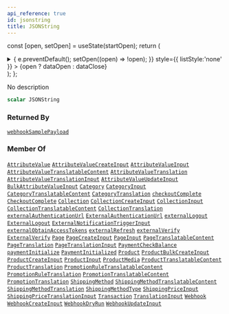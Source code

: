 ```yaml
---
api_reference: true
id: jsonstring
title: JSONString
---
```






const [open, setOpen] = useState(startOpen);
return (
<details {...(open ? { open: true } : {})} className="details" style={{ border:'none', boxShadow:'none', background:'var(--ifm-background-color)' }}>
<summary
onClick={(e) => {
e.preventDefault();
setOpen((open) => !open);
}}
style={{ listStyle:'none' }} >
{open ? dataOpen : dataClose}
</summary>
{open && children}
</details>
);
};

No description

```graphql
scalar JSONString
```

### Returned By

[`webhookSamplePayload`](../../../api-reference/webhooks/queries/webhook-sample-payload.mdx) <Badge class="badge badge--secondary" text="query"/>

### Member Of

[`AttributeValue`](../../../api-reference/attributes/objects/attribute-value.mdx) <Badge class="badge badge--secondary" text="object"/><Bullet />[`AttributeValueCreateInput`](../../../api-reference/attributes/inputs/attribute-value-create-input.mdx) <Badge class="badge badge--secondary" text="input"/><Bullet />[`AttributeValueInput`](../../../api-reference/attributes/inputs/attribute-value-input.mdx) <Badge class="badge badge--secondary" text="input"/><Bullet />[`AttributeValueTranslatableContent`](../../../api-reference/attributes/objects/attribute-value-translatable-content.mdx) <Badge class="badge badge--secondary" text="object"/><Bullet />[`AttributeValueTranslation`](../../../api-reference/attributes/objects/attribute-value-translation.mdx) <Badge class="badge badge--secondary" text="object"/><Bullet />[`AttributeValueTranslationInput`](../../../api-reference/miscellaneous/inputs/attribute-value-translation-input.mdx) <Badge class="badge badge--secondary" text="input"/><Bullet />[`AttributeValueUpdateInput`](../../../api-reference/attributes/inputs/attribute-value-update-input.mdx) <Badge class="badge badge--secondary" text="input"/><Bullet />[`BulkAttributeValueInput`](../../../api-reference/products/inputs/bulk-attribute-value-input.mdx) <Badge class="badge badge--secondary" text="input"/><Bullet />[`Category`](../../../api-reference/products/objects/category.mdx) <Badge class="badge badge--secondary" text="object"/><Bullet />[`CategoryInput`](../../../api-reference/products/inputs/category-input.mdx) <Badge class="badge badge--secondary" text="input"/><Bullet />[`CategoryTranslatableContent`](../../../api-reference/products/objects/category-translatable-content.mdx) <Badge class="badge badge--secondary" text="object"/><Bullet />[`CategoryTranslation`](../../../api-reference/products/objects/category-translation.mdx) <Badge class="badge badge--secondary" text="object"/><Bullet />[`checkoutComplete`](../../../api-reference/checkout/mutations/checkout-complete.mdx) <Badge class="badge badge--secondary" text="mutation"/><Bullet />[`CheckoutComplete`](../../../api-reference/checkout/objects/checkout-complete.mdx) <Badge class="badge badge--secondary" text="object"/><Bullet />[`Collection`](../../../api-reference/products/objects/collection.mdx) <Badge class="badge badge--secondary" text="object"/><Bullet />[`CollectionCreateInput`](../../../api-reference/products/inputs/collection-create-input.mdx) <Badge class="badge badge--secondary" text="input"/><Bullet />[`CollectionInput`](../../../api-reference/products/inputs/collection-input.mdx) <Badge class="badge badge--secondary" text="input"/><Bullet />[`CollectionTranslatableContent`](../../../api-reference/products/objects/collection-translatable-content.mdx) <Badge class="badge badge--secondary" text="object"/><Bullet />[`CollectionTranslation`](../../../api-reference/products/objects/collection-translation.mdx) <Badge class="badge badge--secondary" text="object"/><Bullet />[`externalAuthenticationUrl`](../../../api-reference/authentication/mutations/external-authentication-url.mdx) <Badge class="badge badge--secondary" text="mutation"/><Bullet />[`ExternalAuthenticationUrl`](../../../api-reference/authentication/objects/external-authentication-url.mdx) <Badge class="badge badge--secondary" text="object"/><Bullet />[`externalLogout`](../../../api-reference/authentication/mutations/external-logout.mdx) <Badge class="badge badge--secondary" text="mutation"/><Bullet />[`ExternalLogout`](../../../api-reference/authentication/objects/external-logout.mdx) <Badge class="badge badge--secondary" text="object"/><Bullet />[`ExternalNotificationTriggerInput`](../../../api-reference/miscellaneous/inputs/external-notification-trigger-input.mdx) <Badge class="badge badge--secondary" text="input"/><Bullet />[`externalObtainAccessTokens`](../../../api-reference/authentication/mutations/external-obtain-access-tokens.mdx) <Badge class="badge badge--secondary" text="mutation"/><Bullet />[`externalRefresh`](../../../api-reference/authentication/mutations/external-refresh.mdx) <Badge class="badge badge--secondary" text="mutation"/><Bullet />[`externalVerify`](../../../api-reference/authentication/mutations/external-verify.mdx) <Badge class="badge badge--secondary" text="mutation"/><Bullet />[`ExternalVerify`](../../../api-reference/authentication/objects/external-verify.mdx) <Badge class="badge badge--secondary" text="object"/><Bullet />[`Page`](../../../api-reference/pages/objects/page.mdx) <Badge class="badge badge--secondary" text="object"/><Bullet />[`PageCreateInput`](../../../api-reference/pages/inputs/page-create-input.mdx) <Badge class="badge badge--secondary" text="input"/><Bullet />[`PageInput`](../../../api-reference/pages/inputs/page-input.mdx) <Badge class="badge badge--secondary" text="input"/><Bullet />[`PageTranslatableContent`](../../../api-reference/pages/objects/page-translatable-content.mdx) <Badge class="badge badge--secondary" text="object"/><Bullet />[`PageTranslation`](../../../api-reference/pages/objects/page-translation.mdx) <Badge class="badge badge--secondary" text="object"/><Bullet />[`PageTranslationInput`](../../../api-reference/miscellaneous/inputs/page-translation-input.mdx) <Badge class="badge badge--secondary" text="input"/><Bullet />[`PaymentCheckBalance`](../../../api-reference/payments/objects/payment-check-balance.mdx) <Badge class="badge badge--secondary" text="object"/><Bullet />[`paymentInitialize`](../../../api-reference/payments/mutations/payment-initialize.mdx) <Badge class="badge badge--secondary" text="mutation"/><Bullet />[`PaymentInitialized`](../../../api-reference/payments/objects/payment-initialized.mdx) <Badge class="badge badge--secondary" text="object"/><Bullet />[`Product`](../../../api-reference/products/objects/product.mdx) <Badge class="badge badge--secondary" text="object"/><Bullet />[`ProductBulkCreateInput`](../../../api-reference/products/inputs/product-bulk-create-input.mdx) <Badge class="badge badge--secondary" text="input"/><Bullet />[`ProductCreateInput`](../../../api-reference/products/inputs/product-create-input.mdx) <Badge class="badge badge--secondary" text="input"/><Bullet />[`ProductInput`](../../../api-reference/products/inputs/product-input.mdx) <Badge class="badge badge--secondary" text="input"/><Bullet />[`ProductMedia`](../../../api-reference/products/objects/product-media.mdx) <Badge class="badge badge--secondary" text="object"/><Bullet />[`ProductTranslatableContent`](../../../api-reference/products/objects/product-translatable-content.mdx) <Badge class="badge badge--secondary" text="object"/><Bullet />[`ProductTranslation`](../../../api-reference/products/objects/product-translation.mdx) <Badge class="badge badge--secondary" text="object"/><Bullet />[`PromotionRuleTranslatableContent`](../../../api-reference/discounts/objects/promotion-rule-translatable-content.mdx) <Badge class="badge badge--secondary" text="object"/><Bullet />[`PromotionRuleTranslation`](../../../api-reference/discounts/objects/promotion-rule-translation.mdx) <Badge class="badge badge--secondary" text="object"/><Bullet />[`PromotionTranslatableContent`](../../../api-reference/discounts/objects/promotion-translatable-content.mdx) <Badge class="badge badge--secondary" text="object"/><Bullet />[`PromotionTranslation`](../../../api-reference/discounts/objects/promotion-translation.mdx) <Badge class="badge badge--secondary" text="object"/><Bullet />[`ShippingMethod`](../../../api-reference/shipping/objects/shipping-method.mdx) <Badge class="badge badge--secondary" text="object"/><Bullet />[`ShippingMethodTranslatableContent`](../../../api-reference/shipping/objects/shipping-method-translatable-content.mdx) <Badge class="badge badge--secondary" text="object"/><Bullet />[`ShippingMethodTranslation`](../../../api-reference/shipping/objects/shipping-method-translation.mdx) <Badge class="badge badge--secondary" text="object"/><Bullet />[`ShippingMethodType`](../../../api-reference/shipping/objects/shipping-method-type.mdx) <Badge class="badge badge--secondary" text="object"/><Bullet />[`ShippingPriceInput`](../../../api-reference/shipping/inputs/shipping-price-input.mdx) <Badge class="badge badge--secondary" text="input"/><Bullet />[`ShippingPriceTranslationInput`](../../../api-reference/miscellaneous/inputs/shipping-price-translation-input.mdx) <Badge class="badge badge--secondary" text="input"/><Bullet />[`Transaction`](../../../api-reference/payments/objects/transaction.mdx) <Badge class="badge badge--secondary" text="object"/><Bullet />[`TranslationInput`](../../../api-reference/miscellaneous/inputs/translation-input.mdx) <Badge class="badge badge--secondary" text="input"/><Bullet />[`Webhook`](../../../api-reference/webhooks/objects/webhook.mdx) <Badge class="badge badge--secondary" text="object"/><Bullet />[`WebhookCreateInput`](../../../api-reference/webhooks/inputs/webhook-create-input.mdx) <Badge class="badge badge--secondary" text="input"/><Bullet />[`WebhookDryRun`](../../../api-reference/webhooks/objects/webhook-dry-run.mdx) <Badge class="badge badge--secondary" text="object"/><Bullet />[`WebhookUpdateInput`](../../../api-reference/webhooks/inputs/webhook-update-input.mdx) <Badge class="badge badge--secondary" text="input"/>
